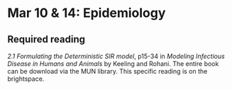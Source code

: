 # Mar 10 & 14: Epidemiology

## Required reading

_2.1 Formulating the Deterministic SIR model_, p15-34 in _Modeling Infectious Disease in Humans and Animals_ by Keeling and Rohani. The entire book can be download via the MUN library. This specific reading is on the brightspace.